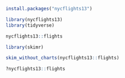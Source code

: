 ```r
install.packages("nycflights13")
```
```r
library(nycflights13)
library(tidyverse)
```
```r
nycflights13::flights
```
```r
library(skimr)
```
```r
skim_without_charts(nycflights13::flights)
```
```r
?nycflights13::flights
```
